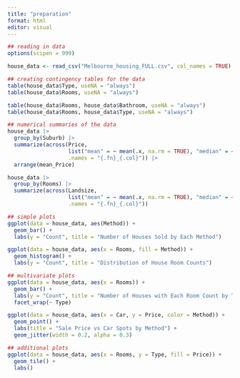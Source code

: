 ```yaml
---
title: "preparation"
format: html
editor: visual
---
```


```r
## reading in data
options(scipen = 999)

house_data <- read_csv("Melbourne_housing_FULL.csv", col_names = TRUE)
```

```r
## creating contingency tables for the data
table(house_data$Type, useNA = "always")
table(house_data$Rooms, useNA = "always")

table(house_data$Rooms, house_data$Bathroom, useNA = "always")
table(house_data$Rooms, house_data$Type, useNA = "always")
```

```r
## numerical summaries of the data
house_data |>
  group_by(Suburb) |>
  summarize(across(Price,
                   list("mean" = ~ mean(.x, na.rm = TRUE), "median" = ~ median(.x, na.rm = TRUE), "sd" = ~ sd(.x, na.rm = TRUE)),
                   .names = "{.fn}_{.col}")) |>
  arrange(mean_Price)

house_data |>
  group_by(Rooms) |>
  summarize(across(Landsize,
                   list("mean" = ~ mean(.x, na.rm = TRUE), "median" = ~ median(.x, na.rm = TRUE), "sd" = ~ sd(.x, na.rm = TRUE)),
                   .names = "{.fn}_{.col}"))
```
                   
```r
## simple plots
ggplot(data = house_data, aes(Method)) +
  geom_bar() +
  labs(y = "Count", title = "Number of Houses Sold by Each Method")

ggplot(data = house_data, aes(x = Rooms, fill = Method)) +
  geom_histogram() +
  labs(y = "Count", title = "Distribution of House Room Counts")
```

```r
## multivariate plots
ggplot(data = house_data, aes(x = Rooms)) +
  geom_bar() +
  labs(y = "Count", title = "Number of Houses with Each Room Count by Type") +
  facet_wrap(~ Type)

ggplot(data = house_data, aes(x = Car, y = Price, color = Method)) +
  geom_point() +
  labs(title = "Sale Price vs Car Spots by Method") +
  geom_jitter(width = 0.2, alpha = 0.3)
```

```r
## additional plots
ggplot(data = house_data, aes(x = Rooms, y = Type, fill = Price)) +
  geom_tile() +
  labs()
```

